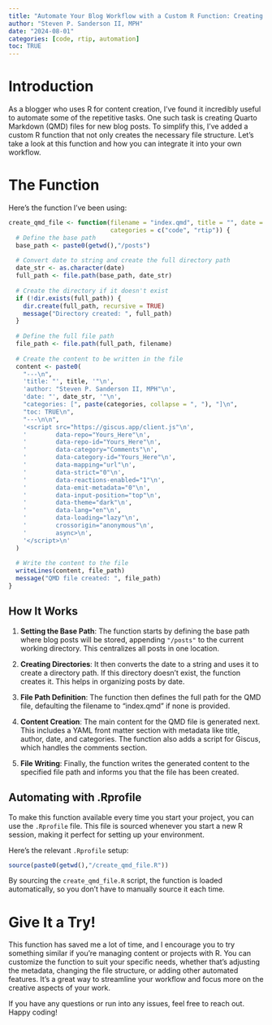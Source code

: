 ```yaml
---
title: "Automate Your Blog Workflow with a Custom R Function: Creating QMD Files"
author: "Steven P. Sanderson II, MPH"
date: "2024-08-01"
categories: [code, rtip, automation]
toc: TRUE
---
```


# Introduction

As a blogger who uses R for content creation, I've found it incredibly useful to automate some of the repetitive tasks. One such task is creating Quarto Markdown (QMD) files for new blog posts. To simplify this, I've added a custom R function that not only creates the necessary file structure. Let's take a look at this  function and how you can integrate it into your own workflow.

# The Function

Here's the function I've been using:

```r
create_qmd_file <- function(filename = "index.qmd", title = "", date = Sys.Date(), 
                            categories = c("code", "rtip")) {
  # Define the base path
  base_path <- paste0(getwd(),"/posts")
  
  # Convert date to string and create the full directory path
  date_str <- as.character(date)
  full_path <- file.path(base_path, date_str)
  
  # Create the directory if it doesn't exist
  if (!dir.exists(full_path)) {
    dir.create(full_path, recursive = TRUE)
    message("Directory created: ", full_path)
  }
  
  # Define the full file path
  file_path <- file.path(full_path, filename)
  
  # Create the content to be written in the file
  content <- paste0(
    "---\n",
    'title: "', title, '"\n',
    'author: "Steven P. Sanderson II, MPH"\n',
    'date: "', date_str, '"\n',
    "categories: [", paste(categories, collapse = ", "), "]\n",
    "toc: TRUE\n",
    "---\n\n",
    '<script src="https://giscus.app/client.js"\n',
    '        data-repo="Yours_Here"\n',
    '        data-repo-id="Yours_Here"\n',
    '        data-category="Comments"\n',
    '        data-category-id="Yours_Here"\n',
    '        data-mapping="url"\n',
    '        data-strict="0"\n',
    '        data-reactions-enabled="1"\n',
    '        data-emit-metadata="0"\n',
    '        data-input-position="top"\n',
    '        data-theme="dark"\n',
    '        data-lang="en"\n',
    '        data-loading="lazy"\n',
    '        crossorigin="anonymous"\n',
    '        async>\n',
    '</script>\n'
  )
  
  # Write the content to the file
  writeLines(content, file_path)
  message("QMD file created: ", file_path)
}
```

## How It Works

1.    **Setting the Base Path**:
   The function starts by defining the base path where blog posts will be stored, appending `"/posts"` to the current working directory. This centralizes all posts in one location.

2.    **Creating Directories**:
   It then converts the date to a string and uses it to create a directory path. If this directory doesn't exist, the function creates it. This helps in organizing posts by date.

3.    **File Path Definition**:
   The function then defines the full path for the QMD file, defaulting the filename to "index.qmd" if none is provided.

4.    **Content Creation**:
   The main content for the QMD file is generated next. This includes a YAML front matter section with metadata like title, author, date, and categories. The function also adds a script for Giscus, which handles the comments section.

5.    **File Writing**:
   Finally, the function writes the generated content to the specified file path and informs you that the file has been created.

## Automating with .Rprofile

To make this function available every time you start your project, you can use the `.Rprofile` file. This file is sourced whenever you start a new R session, making it perfect for setting up your environment.

Here's the relevant `.Rprofile` setup:

```r
source(paste0(getwd(),"/create_qmd_file.R"))
```

By sourcing the `create_qmd_file.R` script, the function is loaded automatically, so you don’t have to manually source it each time.

# Give It a Try!

This function has saved me a lot of time, and I encourage you to try something similar if you're managing content or projects with R. You can customize the function to suit your specific needs, whether that’s adjusting the metadata, changing the file structure, or adding other automated features. It's a great way to streamline your workflow and focus more on the creative aspects of your work.

If you have any questions or run into any issues, feel free to reach out. Happy coding!

```{=html}
<script src="https://giscus.app/client.js"
        data-repo="spsanderson/steveondata"
        data-repo-id="R_kgDOIIxnLw"
        data-category="Comments"
        data-category-id="DIC_kwDOIIxnL84ChTk8"
        data-mapping="url"
        data-strict="0"
        data-reactions-enabled="1"
        data-emit-metadata="0"
        data-input-position="top"
        data-theme="dark"
        data-lang="en"
        data-loading="lazy"
        crossorigin="anonymous"
        async>
</script>
```
